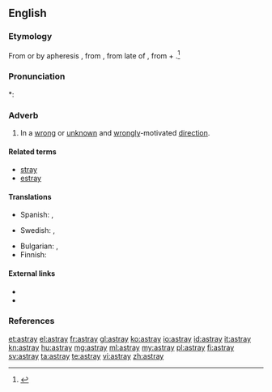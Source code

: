 ==English==

===Etymology===
From {{etyl|enm}} {{term|astraien}} or by apheresis {{term|straien}}, from {{etyl|fro}} {{term|estraier||to stray}}, from late {{etyl|ML.}}  of {{term|extravagari||to wander beyond}}, from {{etyl|la}} {{term|extra||lang=la|beyond}} + {{term|vagari||lang=la|to wander, stray}}.<ref>{{R:Century 1911}}</ref>

===Pronunciation===
*: {{rhymes|eɪ}}

===Adverb===
{{head|en|adverb}}

# In a [[wrong]] or [[unknown]] and [[wrongly]]-motivated [[direction]].

====Related terms====
* [[stray]]
* [[estray]]

====Translations====
{{trans-top|in a wrong direction}}
* Spanish: {{t|es|perdido}}, {{t|es|extraviado}}
{{trans-mid}}
* Swedish: {{t|sv|vilse}}, {{t|sv|på villovägar}}
{{trans-bottom}}
{{checktrans-top}}
* Bulgarian: {{t|bg|заблуден}}, {{t|bg|залутан}}
* Finnish: {{t|fi|eksyksissä}}
{{trans-bottom}}

====External links====
* {{R:Webster 1913}}
* {{R:OneLook}}

===References===
<references/>

[[et:astray]]
[[el:astray]]
[[fr:astray]]
[[gl:astray]]
[[ko:astray]]
[[io:astray]]
[[id:astray]]
[[it:astray]]
[[kn:astray]]
[[hu:astray]]
[[mg:astray]]
[[ml:astray]]
[[my:astray]]
[[pl:astray]]
[[fi:astray]]
[[sv:astray]]
[[ta:astray]]
[[te:astray]]
[[vi:astray]]
[[zh:astray]]